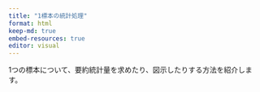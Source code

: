 ```yaml
---
title: "1標本の統計処理"
format: html
keep-md: true
embed-resources: true
editor: visual
---
```


1つの標本について、要約統計量を求めたり、図示したりする方法を紹介します。
